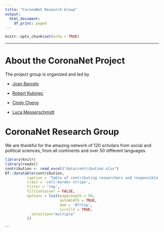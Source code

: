 ```yaml
---
title: "CoronaNet Research Group"
output:
  html_document:
    df_print: paged
---
```

```r
knitr::opts_chunk$set(echo = TRUE)
```

***
# About the CoronaNet Project {-}
The project group is organized and led by 

+ [Joan Barcelo](https://sites.google.com/view/joanbarcelo/home?authuser=1)

+ [Robert Kubinec](http://www.robertkubinec.com/#about)

+ [Cindy Cheng](http://cindyyawencheng.com/)

+ [Luca Messerschmidt ](https://lumesserschmidt.github.io/aboutme/)

# CoronaNet Research Group {-}

We are thankful for the amazing network of 120 scholars from social and political sciences, from all continents and over 50 different languages.

```r
library(knitr)
library(readxl)
contribution <- read_excel("data/contribution.xlsx")
DT::datatable(contribution,
          caption = 'Table of contributing researchers and responsible countries',
          class = 'cell-border stripe', 
          filter = 'top',
          fillContainer = FALSE, 
          options = list(pageLength = 50, 
                         autoWidth = TRUE,
                         dom = 'Bfrtip',
                         scrollX = TRUE, 
            selection="multiple"
          ))
```
```

